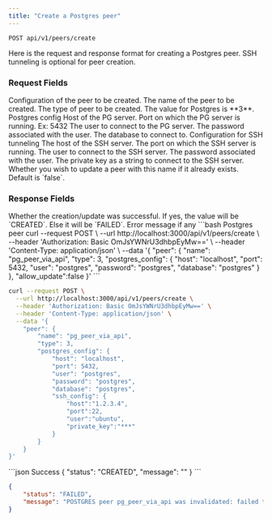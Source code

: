 ```yaml
---
title: "Create a Postgres peer"
---
```


```http
POST api/v1/peers/create
```

Here is the request and response format for creating a Postgres peer. SSH tunneling is optional for peer creation.

### Request Fields
<ParamField path="peer" type="object" required>
Configuration of the peer to be created.
</ParamField>

<Expandable title="peer">
<ParamField path="name" type="string" required>
The name of the peer to be created.
</ParamField>

<ParamField path="type" type="3" required>
The type of peer to be created. The value for Postgres is **3**.
</ParamField>

<ParamField path="postgres_config" type="object" required>
Postgres config
</ParamField>

<Expandable title="postgres_config">
<ParamField path="host" type="string" required>
Host of the PG server.
</ParamField>

<ParamField path="port" type="number" required>
Port on which the PG server is running. Ex: 5432
</ParamField>

<ParamField path="user" type="string" required>
The user to connect to the PG server.
</ParamField>

<ParamField path="password" type="string" required>
The password associated with the user.
</ParamField>

<ParamField path="database" type="string" required>
The database to connect to.
</ParamField>

<ParamField path="ssh_config" type="object">
Configuration for SSH tunneling
</ParamField>

<Expandable title="ssh_config">
<ParamField path="host" type="string" required>
The host of the SSH server.
</ParamField>

<ParamField path="port" type="number" required>
The port on which the SSH server is running.
</ParamField>

<ParamField path="user" type="string" required>
The user to connect to the SSH server.
</ParamField>

<ParamField path="password" type="string">
The password associated with the user.
</ParamField>

<ParamField path="private_key" type="string" required>
The private key as a string to connect to the SSH server.
</ParamField>
</Expandable>
</Expandable>
</Expandable>
<ParamField path="allow_update" type="boolean">
Whether you wish to update a peer with this name if it already exists. Default is `false`.
</ParamField>

### Response Fields
<ParamField path="status" type="CREATED|FAILED">
Whether the creation/update was successful. If yes, the value will be `CREATED`. Else it will be `FAILED`.
</ParamField>

<ParamField path="message" type="string">
Error message if any
</ParamField>

<RequestExample>
```bash Postgres peer
curl --request POST \
  --url http://localhost:3000/api/v1/peers/create \
  --header 'Authorization: Basic OmJsYWNrU3dhbpEyMw==' \
  --header 'Content-Type: application/json' \
  --data '{
	"peer": {
		"name": "pg_peer_via_api",
		"type": 3,
		"postgres_config": {
			"host": "localhost",
			"port": 5432,
			"user": "postgres",
			"password": "postgres",
			"database": "postgres"
		}
	},
	"allow_update":false
}'
```

```bash Postgres peer with SSH tunneling
curl --request POST \
  --url http://localhost:3000/api/v1/peers/create \
  --header 'Authorization: Basic OmJsYWNrU3dhbpEyMw==' \
  --header 'Content-Type: application/json' \
  --data '{
	"peer": {
		"name": "pg_peer_via_api",
		"type": 3,
		"postgres_config": {
			"host": "localhost",
			"port": 5432,
			"user": "postgres",
			"password": "postgres",
			"database": "postgres",
			"ssh_config": {
				"host":"1.2.3.4",
				"port":22,
				"user":"ubuntu",
				"private_key":"***"
			}
		}
	}
}'
```
</RequestExample>

<ResponseExample>
```json Success
{
	"status": "CREATED",
	"message": ""
}
```

```json Postgres error
{
	"status": "FAILED",
	"message": "POSTGRES peer pg_peer_via_api was invalidated: failed to create ssh tunnel: no authentication methods provided"
}
```
</ResponseExample>
